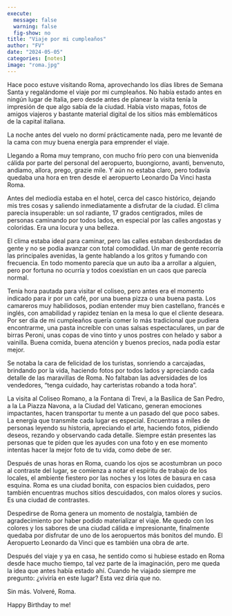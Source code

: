 ```yaml
---
execute:
  message: false
  warning: false
  fig-show: no
title: "Viaje por mi cumpleaños"
author: "FV"
date: "2024-05-05"
categories: [notes]
image: "roma.jpg"
---
```


Hace poco estuve visitando Roma, aprovechando los días libres de Semana Santa y regalándome el viaje por mi cumpleaños. No había estado antes en ningún lugar de Italia, pero desde antes de planear la visita tenía la impresión de que algo sabía de la ciudad. Había visto mapas, fotos de amigos viajeros y bastante material digital de los sitios más emblemáticos de la capital italiana. 

La noche antes del vuelo no dormí prácticamente nada, pero me levanté de la cama con muy buena energía para emprender el viaje. 

Llegando a Roma muy temprano, con mucho frío pero con una bienvenida cálida por parte del personal del aeropuerto, buongiorno, avanti, benvenuto, andiamo, allora, prego, grazie mile. Y aún no estaba claro, pero todavía quedaba una hora en tren desde el aeropuerto Leonardo Da Vinci hasta Roma.

Antes del mediodía estaba en el hotel, cerca del casco histórico, dejando mis tres cosas y saliendo inmediatamente a disfrutar de la ciudad. El clima parecía insuperable: un sol radiante, 17 grados centígrados, miles de personas caminando por todos lados, en especial por las calles angostas y coloridas. Era una locura y una belleza. 

El clima estaba ideal para caminar, pero las calles estaban desbordadas de gente y no se podía avanzar con total comodidad. Un mar de gente recorría las principales avenidas, la gente hablando a los gritos y fumando con frecuencia. En todo momento parecía que un auto iba a arrollar a alguien, pero por fortuna no ocurría y todos coexistían en un caos que parecía normal. 

Tenía hora pautada para visitar el coliseo, pero antes era el momento indicado para ir por un café, por una buena pizza o una buena pasta. Los camareros muy habilidosos, podían entender muy bien castellano, francés e inglés, con amabilidad y rapidez tenían en la mesa lo que el cliente deseara. Por ser día de mi cumpleaños quería comer lo más tradicional que pudiera encontrarme, una pasta increíble con unas salsas espectaculares, un par de birras Peroni, unas copas de vino tinto y unos postres con helado y sabor a vainilla. Buena comida, buena atención y buenos precios, nada podía estar mejor. 

Se notaba la cara de felicidad de los turistas, sonriendo a carcajadas, brindando por la vida, haciendo fotos por todos lados y apreciando cada detalle de las maravillas de Roma. No faltaban las adversidades de los vendedores, "tenga cuidado, hay carteristas robando a toda hora". 

La visita al Coliseo Romano, a la Fontana di Trevi, a la Basílica de San Pedro, a la La Piazza Navona, a la Ciudad del Vaticano, generan emociones impactantes, hacen transportar tu mente a un pasado del que poco sabes. La energía que transmite cada lugar es especial. Encuentras a miles de personas leyendo su historia, apreciando el arte, haciendo fotos, pidiendo deseos, rezando y observando cada detalle. Siempre están presentes las personas que te piden que les ayudes con una foto y en ese momento intentas hacer la mejor foto de tu vida, como debe de ser. 

Después de unas horas en Roma, cuando los ojos se acostumbran un poco al contraste del lugar, se comienza a notar el espíritu de trabajo de los locales, el ambiente fiestero por las noches y los lotes de basura en casa esquina. Roma es una ciudad bonita, con espacios bien cuidados, pero también encuentras muchos sitios descuidados, con malos olores y sucios. Es una ciudad de contrastes.

Despedirse de Roma genera un momento de nostalgia, también de agradecimiento por haber podido materializar el viaje. Me quedo con los colores y los sabores de una ciudad cálida e impresionante, finalmente quedaba por disfrutar de uno de los aeropuertos más bonitos del mundo. El Aeropuerto Leonardo da Vinci que es también una obra de arte.

Después del viaje y ya en casa, he sentido como si hubiese estado en Roma desde hace mucho tiempo, tal vez parte de la imaginación, pero me queda la idea que antes había estado ahí. Cuando he viajado siempre me pregunto: ¿viviría en este lugar? Esta vez diría que no.  

Sin más. Volveré, Roma.

Happy Birthday to me!  
